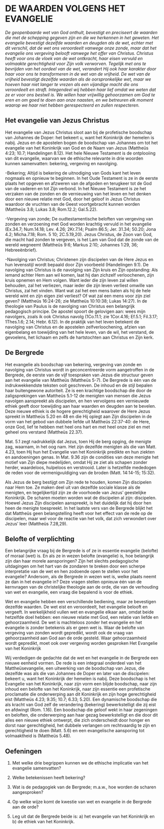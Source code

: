 # DE WAARDEN VOLGENS HET EVANGELIE

*De geopenbaarde wet van God onthult, bevestigt en preciseert de waarden die met de schepping gegeven zijn en die we herkennen in het geweten. Het evangelie bevestigt dezelfde waarden en deugden als de wet, echter met dit verschil, dat de wet ons veroordeelt vanwege onze zonde, maar dat het evangelie ons vergeving belooft vanwege het offer van Christus. Christus heeft voor ons de vloek van de wet ontkracht, haar eisen vervuld en volmaakte gerechtigheid voor Zijn volk verworven.  Tegelijk met ons te bevrijden van het oordeel van de wet, verandert Hij ook haar karakter door haar voor ons te transformeren in de wet van de vrijheid. De wet van de vrijheid bevestigt dezelfde waarden als de oorspronkelijke wet, maar we hoeven haar niet langer te vrezen als een vijandige macht die ons veroordeelt en straft. Integendeel wij hebben haar lief omdat we weten dat ze er voor ons bestwil is. We willen haar vrijwillig gehoorzamen om God te eren en om goed te doen aan onze naasten, en we betreuren elk moment waarop we haar niet hebben gerespecteerd en zullen respecteren.*

## Het evangelie van Jezus Christus 

Het evangelie van Jezus Christus sloot aan bij de profetische boodschap van Johannes de Doper: het bekeert u, want het Koninkrijk der hemelen is nabij. Jezus en de apostelen bogen de boodschap van Johannes om tot het evangelie van het Koninkrijk van God en de Naam van Jezus (Mattheüs 4:23; 10.7; Handelingen 8.12). Het hele Nieuwe Testament is de ontplooiing van dit evangelie, waarvan we de ethische relevante in drie woorden kunnen samenvatten: bekering, vergeving en navolging. 

-Bekering;  Altijd is bekering de uitnodiging van Gods kant het leven nogmaals en opnieuw te beginnen. In het Oude Testament is ze in de eerste plaats het opgeven en afzweren van de afgoden en terugkeer tot de God van de vaderen en tot Zijn verbond. In het Nieuwe Testament is ze het verzaken van de zonden en de vernieuwing van het leven en het denken door een nieuwe relatie met God, door het geloof in Jezus Christus waardoor de vruchten van de Geest voortgebracht kunnen worden (Mattheüs 3.8; Lukas 3.8; Rom.12.2; Gal.5.22). 

-Vergeving van zonde; De oudtestamentische beloften van vergeving van zonden en verzoening met God worden krachtig vervuld in het evangelie (Ex.34.7; Num.14.18; Lev. 4.26; 2Kr.7.14; Psalm 86.5; Jer. 31.34; 50.20; Jona 4.2; Micha.7.18; Rom. 5 10; 2C.5.19,20). Jezus Christus, de Zoon van God, die macht had zonden te vergeven, is het Lam van God dat de zonde van de wereld wegneemt (Mattheüs 9:6; Markus 2:10; Johannes 1:29, 36; Hebreeënbrief). 

-Navolging van Christus; Christenen zijn discipelen van de Here Jezus en hun levensstijl wordt bepaald door Zijn voorbeeld  (Handelingen 9.1). De navolging van Christus is de navolging van Zijn kruis en Zijn opstanding: Als iemand achter Hem aan wil komen, laat hij dan zichzelf verloochenen, zijn kruis opnemen en Hem volgen. Want ieder die zijn leven zal willen behouden, zal het verliezen, maar ieder die zijn leven verliest omwille van Christus, zal het vinden. Want wat zal het een mens baten als hij de hele wereld wint en zijn eigen ziel verliest? Of wat zal een mens voor zijn ziel geven? (Mattheüs 16:24-26; zie Mattheüs 10:10:38; Lukas 14:27). 
In de theologie van Paulus is de navolging van Christus een belangrijk pedagogisch principe. De apostel spoort de gelovigen aan: wees mijn navolgers, zoals ik ook Christus navolg (1Co.11.1; zie 1Cor.4.16; Ef.5.1; Fil.3.17; 1Thes.1.6; 2.14; Hebr. 6.12). In de praktijk van het leven betekent de navolging van Christus en de apostelen zelfverloochening, afzien van eigenbelang en toewijding van het hele leven, van de wil, het verstand, de gevoelens, het lichaam en zelfs de hartstochten aan Christus en Zijn kerk.

## De Bergrede

Het evangelie als boodschap van bekering, vergeving van zonde en navolging van Christus wordt in geconcentreerde vorm aangetroffen in de Bergrede, de eerste van de vijf toespraken van Jezus die structuur geven aan het evangelie van Mattheüs (Mattheüs 5-7). De Bergrede is één van de indrukwekkendste teksten ooit geschreven. De inhoud en de stijl bepalen haar buitengewone autoriteit. Ze is een krachtige boodschap die door de zaligsprekingen van Mattheüs 5.1-12 de menigten van mensen die Jezus navolgen aanspreekt als discipelen, en hen vervolgens een vernieuwde ethiek geeft door toewijding aan haar waarden en deugden aan te bevelen. Deze nieuwe ethiek is de hogere gerechtigheid waarover de Here Jezus spreekt in Mattheüs 5.20 en 48 en die Hij oplegt aan Zijn discipelen in de vorm van het gebod van dubbele liefde uit Mattheüs 22:37-40: de Here, onze God, lief te hebben met heel ons hart en met heel onze ziel en met geheel  ons verstand (Mattheüs 22.37). 

Mat. 5.1 zegt nadrukkelijk dat Jezus, toen Hij de berg opging, de menigte zag, waarnam, in het oog nam. Het zijn dezelfde menigten als die van Matt. 4.23, toen Hij hun het Evangelie van het Koninkrijk predikte en hun ziekten en aandoeningen genas. In Mat. 9.36 zijn de condities van deze menigte het motief van Zijn diepe medelijden, omdat Hij ze ziet als schapen zonder herder, waardeloos, hulpeloos en verstrooid. Later is hetzelfde mededogen de reden voor de vermenigvuldiging van de broden (Matt. 14:14-15; 15:32). 

Als Jezus de berg bestijgt om Zijn rede te houden, komen Zijn discipelen naar Hem toe. Ze maken deel uit van dezelfde sociale klasse als de menigten, en tegelijkertijd zijn ze de voorhoede van Jezus’ geestelijke Koninkrijk. De scharen moeten worden wat de discipelen al zijn: discipelen. Hoewel Jezus Zijn discipelen aanspreekt, is het duidelijk dat hij door hen heen de menigte toespreekt. In het laatste vers van de Bergrede blijkt het dat Mattheüs geen belangstelling heeft voor het effect van de rede op de discipelen, maar wel voor de reactie van het volk, dat zich verwondert over Jezus’ leer (Mattheüs 7.28,29). 

## Belofte of verplichting

Een belangrijke vraag bij de Bergrede is of ze in essentie evangelie (belofte) of moraal (wet) is. En als ze in wezen belofte (evangelie) is, hoe belangrijk zijn dan haar morele aansporingen? Zijn het slechts pedagogische uitdagingen om het hart van de zondaren te breken door een scherpe interpretatie van de wet en hen zodoende open te stellen voor het evangelie? Andersom, als de Bergrede in wezen wet is, welke plaats neemt ze dan in het evangelie in? Deze vragen stellen opnieuw één van de kernvragen van de christelijke theologie aan de orde, die van de verhouding van wet en evangelie, een vraag die bepalend is voor de ethiek. 

Wet en evangelie hebben een verschillende bediening, maar ze bevestigen dezelfde waarden. De wet eist en veroordeelt, het evangelie belooft en vergeeft. In werkelijkheid vullen wet en evangelie elkaar aan, omdat beide hetzelfde doel hebben: een nieuwe relatie met God, een relatie van liefde en gehoorzaamheid. De wet is machteloos zonder het evangelie en het evangelie is zonder betekenis als er geen wet is. Waar de belofte van vergeving van zonden wordt gepredikt, wordt ook de vraag van gehoorzaamheid aan God aan de orde gesteld. Waar gehoorzaamheid wordt gepredikt, moet ook over vergeving worden gesproken 
Het Evangelie van het Koninkrijk

Wij verdedigen de gedachte dat de wet en het evangelie in de Bergrede een nieuwe eenheid vormen. De rede is een integraal onderdeel van het Mattheüsevangelie, een uitwerking van de boodschap van Jezus, die dezelfde was als die van Johannes de Doper en later van de discipelen: bekeert u, want het Koninkrijk der hemelen is nabij. Deze boodschap is het Evangelie van het Koninkrijk, naar zijn vorm een blijde boodschap, naar zijn inhoud een belofte van het Koninkrijk, naar zijn essentie een profetische proclamatie die onderwerping aan dit Koninkrijk en zijn hoge gerechtigheid eist (Mattheüs 4.23; 9.35; 10.7;  6.33; 5.20). Een dynamische boodschap die als kracht van God zelf de verandering (bekering) bewerkstelligt die zij eist en afdwingt (Rom. 1.16). Een boodschap die geloof wekt in haar zegeningen en beloften, die onderwerping aan haar gezag bewerkstelligt en die door dit alles een nieuwe ethiek ontwerpt, die zich onderscheidt door honger en dorst naar gerechtigheid, het dubbele verlangen om rechtvaardig te zijn en gerechtigheid te doen (Matt. 5.6) en een evangelische aansporing tot volmaaktheid is (Mattheüs 5.48).  

## Oefeningen
   
1. Met welke drie begrippen kunnen we de ethische implicatie van het evangelie samenvatten?

2. Welke  betekenissen heeft bekering?

3. Wat is de pedagogiek van de Bergrede; m.a.w., hoe worden de scharen aangesproken?

4. Op welke wijze komt de kwestie van wet en evangelie in de Bergrede aan de orde?

5. Leg uit dat de Bergrede beide is: a) het evangelie van het Koninkrijk en b) de ethiek van het Koninkrijk.